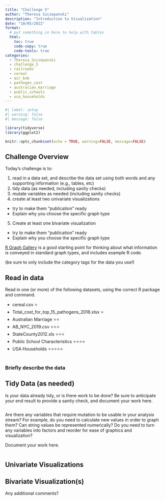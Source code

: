```yaml
---
title: "Challenge 5"
author: "Theresa Szczepanski"
description: "Introduction to Visualization"
date: "10/05/2022"
format:
  # put something in here to help with tables
  html:
    toc: true
    code-copy: true
    code-tools: true
categories:
  - Theresa_Szczepanski
  - challenge_5
  - railroads
  - cereal
  - air_bnb
  - pathogen_cost
  - australian_marriage
  - public_schools
  - usa_households
---
```


```r
#| label: setup
#| warning: false
#| message: false

library(tidyverse)
library(ggplot2)

knitr::opts_chunk$set(echo = TRUE, warning=FALSE, message=FALSE)
```

## Challenge Overview

Today's challenge is to:

1)  read in a data set, and describe the data set using both words and any supporting information (e.g., tables, etc)
2)  tidy data (as needed, including sanity checks)
3)  mutate variables as needed (including sanity checks)
4)  create at least two univariate visualizations
   - try to make them "publication" ready
   - Explain why you choose the specific graph type
5)  Create at least one bivariate visualization
   - try to make them "publication" ready
   - Explain why you choose the specific graph type

[R Graph Gallery](https://r-graph-gallery.com/) is a good starting point for thinking about what information is conveyed in standard graph types, and includes example R code.

(be sure to only include the category tags for the data you use!)

## Read in data

Read in one (or more) of the following datasets, using the correct R package and command.

-   cereal.csv ⭐
-   Total_cost_for_top_15_pathogens_2018.xlsx ⭐
-   Australian Marriage ⭐⭐ 
-   AB_NYC_2019.csv ⭐⭐⭐
-   StateCounty2012.xls ⭐⭐⭐
-   Public School Characteristics ⭐⭐⭐⭐ 
-   USA Households ⭐⭐⭐⭐⭐

```r
```

### Briefly describe the data

## Tidy Data (as needed)

Is your data already tidy, or is there work to be done? Be sure to anticipate your end result to provide a sanity check, and document your work here.

```r


```

Are there any variables that require mutation to be usable in your analysis stream? For example, do you need to calculate new values in order to graph them? Can string values be represented numerically? Do you need to turn any variables into factors and reorder for ease of graphics and visualization?

Document your work here.

```r

```

## Univariate Visualizations


## Bivariate Visualization(s)
Any additional comments?
